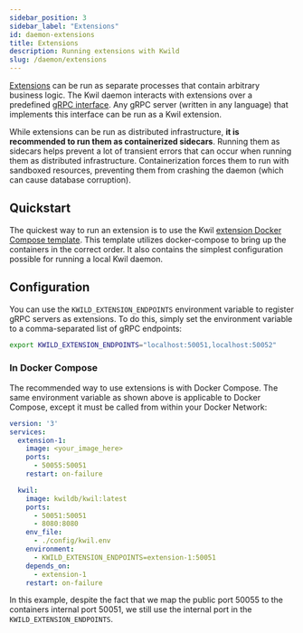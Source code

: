 ```yaml
---
sidebar_position: 3
sidebar_label: "Extensions"
id: daemon-extensions
title: Extensions
description: Running extensions with Kwild
slug: /daemon/extensions
---
```


[Extensions](../extensions/introduction.mdx) can be run as separate processes that contain arbitrary business logic.  The Kwil daemon interacts with extensions over a
predefined [gRPC interface](<https://github.com/kwilteam/kwil-extensions/blob/main/proto/extension.proto>). Any gRPC server (written in any language) that implements this
interface can be run as a Kwil extension.

While extensions can be run as distributed infrastructure, **it is recommended to run them as containerized sidecars**. Running them as sidecars helps prevent
a lot of transient errors that can occur when running them as distributed infrastructure.  Containerization forces them to run with sandboxed resources, preventing
them from crashing the daemon (which can cause database corruption).

## Quickstart

The quickest way to run an extension is to use the Kwil [extension Docker Compose template](<https://github.com/kwilteam/extension-deployment-template>).
This template utilizes docker-compose to bring up the containers in the correct order.
It also contains the simplest configuration possible for running a local Kwil daemon.

## Configuration

You can use the `KWILD_EXTENSION_ENDPOINTS` environment variable to register gRPC servers as extensions.  To do this, simply set the environment variable
to a comma-separated list of gRPC endpoints:

```bash
export KWILD_EXTENSION_ENDPOINTS="localhost:50051,localhost:50052"
```

### In Docker Compose

The recommended way to use extensions is with Docker Compose.  The same environment variable as shown above is applicable to Docker Compose, except it must be
called from within your Docker Network:

```yaml title="docker-compose.yaml"
version: '3'
services:
  extension-1:
    image: <your_image_here>
    ports:
      - 50055:50051
    restart: on-failure

  kwil:
    image: kwildb/kwil:latest
    ports:
      - 50051:50051
      - 8080:8080
    env_file:
      - ./config/kwil.env
    environment:
      - KWILD_EXTENSION_ENDPOINTS=extension-1:50051
    depends_on:
      - extension-1
    restart: on-failure
```

In this example, despite the fact that we map the public port 50055 to the containers internal port 50051, we still use the internal port in the `KWILD_EXTENSION_ENDPOINTS`.